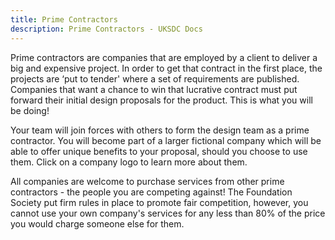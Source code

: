 ```yaml
---
title: Prime Contractors
description: Prime Contractors - UKSDC Docs
---
```




Prime contractors are companies that are employed by a client to deliver a big and expensive project. In order to get that contract in the first place, the projects are ‘put to tender' where a set of requirements are published. Companies that want a chance to win that lucrative contract must put forward their initial design proposals for the product. This is what you will be doing!

Your team will join forces with others to form the design team as a prime contractor. You will become part of a larger fictional company which will be able to offer unique benefits to your proposal, should you choose to use them. Click on a company logo to learn more about them.

All companies are welcome to purchase services from other prime contractors - the people you are competing against! The Foundation Society put firm rules in place to promote fair competition, however, you cannot use your own company's services for any less than 80% of the price you would charge someone else for them.


<CardGrid>
    <LinkCard title="Condor" href="/prime-contractors/condor/" description="An Australian agricultural, mining, and aviation contractor turned launch provider. Condor have a strong focus on logistics, safety, and governance."/>
    <LinkCard title="DaVinci Meccanica" href="/prime-contractors/davinci/" description="An Italian space exploration company promoting the concept of sustainable space travel and ecologically responsible settlement design."/>
    <LinkCard title="Sapien" href="/prime-contractors/sapien/" description="An international design, medical, and architecture group with a focus on the human experience of life in space."/>
    <LinkCard title="Earhart Advanced Industries" href="/prime-contractors/eai/" description="The first space contractor in the game, historically favouring a cautious solutions, now continually advancing the state of the art across the entire field."/>
    <LinkCard title="Kepler Automation" href="/prime-contractors/kepler/" description="A European multinational who specialise in satellite technology, they are leaders in radiation management and habitation control."/>
    <LinkCard title="Olympus Mons Trading Company (OMTC)" href="/prime-contractors/omtc/" description="A Martian logistics and resource trading company estimated to be the richest organisation ever. Information about the workings of the company is closely guarded."/>
</CardGrid>